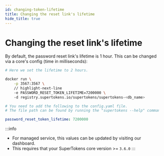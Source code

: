 ```yaml
---
id: changing-token-lifetime
title: Changing the reset link's lifetime
hide_title: true
---
```


<!-- ./thirdpartyemailpassword/common-customizations/reset-password/changing-token-lifetime.mdx -->


# Changing the reset link's lifetime

By default, the password reset link's lifetime is 1 hour. This can be changed via a core's config (time in milliseconds):

<SelfHostedTabs>
<TabItem value="with-docker">

```bash
# Here we set the lifetime to 2 hours.

docker run \
    -p 3567:3567 \
    // highlight-next-line
    -e PASSWORD_RESET_TOKEN_LIFETIME=7200000 \ 
    -d registry.supertokens.io/supertokens/supertokens-<db_name>
```
</TabItem>

<TabItem value="without-docker">

```yaml
# You need to add the following to the config.yaml file.
# The file path can be found by running the "supertokens --help" command

password_reset_token_lifetime: 7200000
```

</TabItem>
</SelfHostedTabs>

:::info
- For managed service, this values can be updated by visiting our dashboard.
- This requires that your SuperTokens core version >= `3.6.0`
:::
